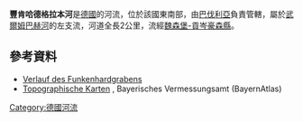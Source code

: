 {{No footnotes|time=2020-12-06T04:17:35+00:00}}
{{Coord|49.04617|N|10.69680|E|display=title}}

'''豐肯哈德格拉本河'''是[[德國|德國]]的河流，位於該國東南部，由[[巴伐利亞|巴伐利亞]]負責管轄，屬於[[武爾姆巴赫河_(阿爾特米爾河支流)|武爾姆巴赫河]]的左支流，河道全長2公里，流經[[魏森堡-貢岑豪森縣|魏森堡-貢岑豪森縣]]。

==參考資料==
* [http://geoportal.bayern.de/bayernatlas/?x=2RgYT2iGt9hGht0RHc3xiDib3o8*xpn8asNoYyKBuMIutXVD2S2N6b29IcYLbSYqSACNyfbOxMkZNucFaBtGHUOuuEbuVZGy9wDE9J*h3ag&X=5435122.40&Y=4403996.95&zoom=11&lang=de&topic=ba&bgLayer=tk&catalogNodes=122 Verlauf des Funkenhardgrabens] {{Wayback|url=http://geoportal.bayern.de/bayernatlas/?x=2RgYT2iGt9hGht0RHc3xiDib3o8*xpn8asNoYyKBuMIutXVD2S2N6b29IcYLbSYqSACNyfbOxMkZNucFaBtGHUOuuEbuVZGy9wDE9J*h3ag&X=5435122.40&Y=4403996.95&zoom=11&lang=de&topic=ba&bgLayer=tk&catalogNodes=122 |date=20160304111617 }}
* [http://geoportal.bayern.de/bayernatlas/?x=2RgYT2iGt9hGht0RHc3xiDib3o8*xpn8asNoYyKBuMIutXVD2S2N6b29IcYLbSYqSACNyfbOxMkZNucFaBtGHUOuuEbuVZGy9wDE9J*h3ag&X=5435122.40&Y=4403996.95&zoom=11&lang=de&topic=ba&bgLayer=tk&catalogNodes=122 Topographische Karten] {{Wayback|url=http://geoportal.bayern.de/bayernatlas/?x=2RgYT2iGt9hGht0RHc3xiDib3o8*xpn8asNoYyKBuMIutXVD2S2N6b29IcYLbSYqSACNyfbOxMkZNucFaBtGHUOuuEbuVZGy9wDE9J*h3ag&X=5435122.40&Y=4403996.95&zoom=11&lang=de&topic=ba&bgLayer=tk&catalogNodes=122 |date=20160304111617 }}, Bayerisches Vermessungsamt (BayernAtlas)

{{Germany-geo-stub}}
[[Category:德國河流|Category:德國河流]]
